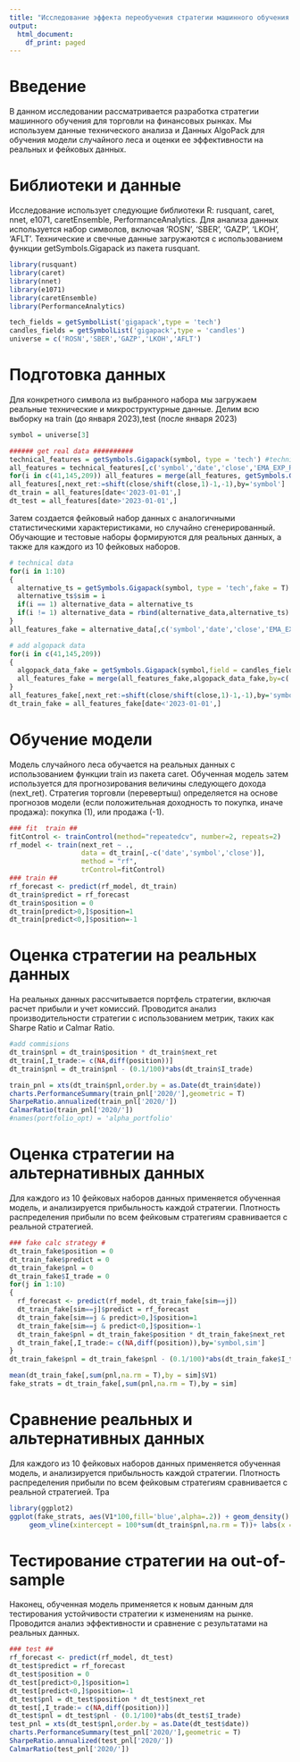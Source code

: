 ```yaml
---
title: "Исследование эффекта переобучения стратегии машинного обучения на основе данных технического анализа и AlgoPack"
output:
  html_document:
    df_print: paged
---
```


# Введение

В данном исследовании рассматривается разработка стратегии машинного обучения для торговли на финансовых рынках. Мы используем данные технического анализа и Данных AlgoPack для обучения модели случайного леса и оценки ее эффективности на реальных и фейковых данных.

# Библиотеки и данные

Исследование использует следующие библиотеки R: rusquant, caret, nnet, e1071, caretEnsemble, PerformanceAnalytics. Для анализа данных используется набор символов, включая 'ROSN', 'SBER', 'GAZP', 'LKOH', 'AFLT'. Технические и свечные данные загружаются с использованием функции getSymbols.Gigapack из пакета rusquant.

```r

library(rusquant)
library(caret)
library(nnet)
library(e1071)
library(caretEnsemble)
library(PerformanceAnalytics)

tech_fields = getSymbolList('gigapack',type = 'tech')
candles_fields = getSymbolList('gigapack',type = 'candles')
universe = c('ROSN','SBER','GAZP','LKOH','AFLT')

```


# Подготовка данных

Для конкретного символа из выбранного набора мы загружаем реальные технические и микроструктурные данные. 
Делим всю выборку на train (до января 2023),test (после января 2023)



```r

symbol = universe[3]

###### get real data ##########
technical_features = getSymbols.Gigapack(symbol, type = 'tech') #technical indicators
all_features = technical_features[,c('symbol','date','close','EMA_EXP_RSI_28','chaikin_mfi_10','atr_28')]
for(i in c(41,145,209)) all_features = merge(all_features, getSymbols.Gigapack(symbol,field = candles_fields[i],type = 'candles'),by=c('date','symbol'))
all_features[,next_ret:=shift(close/shift(close,1)-1,-1),by='symbol']
dt_train = all_features[date<'2023-01-01',]
dt_test = all_features[date>'2023-01-01',]

```

Затем создается фейковый набор данных с аналогичными статистическими характеристиками, но случайно сгенерированный. Обучающие и тестовые наборы формируются для реальных данных, а также для каждого из 10 фейковых наборов.

```r

# technical data
for(i in 1:10)
{
  alternative_ts = getSymbols.Gigapack(symbol, type = 'tech',fake = T)
  alternative_ts$sim = i
  if(i == 1) alternative_data = alternative_ts
  if(i != 1) alternative_data = rbind(alternative_data,alternative_ts)
}
all_features_fake = alternative_data[,c('symbol','date','close','EMA_EXP_RSI_28','chaikin_mfi_10','atr_28','sim')]

# add algopack data
for(i in c(41,145,209)) 
{
  algopack_data_fake = getSymbols.Gigapack(symbol,field = candles_fields[i],type = 'candles',fake = T,reps = 10)
  all_features_fake = merge(all_features_fake,algopack_data_fake,by=c('date','symbol','sim'))
}
all_features_fake[,next_ret:=shift(close/shift(close,1)-1,-1),by='symbol,sim']
dt_train_fake = all_features_fake[date<'2023-01-01',]


```

# Обучение модели

Модель случайного леса обучается на реальных данных с использованием функции train из пакета caret. Обученная модель затем используется для прогнозирования величины следующего дохода (next_ret). Стратегия торговли (перевертыш) определяется на основе прогнозов модели (если положительная доходность то покупка, иначе продажа): покупка (1), или продажа (-1).

```r
### fit  train ##
fitControl <- trainControl(method="repeatedcv", number=2, repeats=2)
rf_model <- train(next_ret ~ .,
                  data = dt_train[,-c('date','symbol','close')],
                  method = "rf",
                  trControl=fitControl)
### train ##
rf_forecast <- predict(rf_model, dt_train)
dt_train$predict = rf_forecast
dt_train$position = 0
dt_train[predict>0,]$position=1
dt_train[predict<0,]$position=-1

```


# Оценка стратегии на реальных данных

На реальных данных рассчитывается портфель стратегии, включая расчет прибыли и учет комиссий. Проводится анализ производительности стратегии с использованием метрик, таких как Sharpe Ratio и Calmar Ratio.

```r
#add commisions
dt_train$pnl = dt_train$position * dt_train$next_ret
dt_train[,I_trade:= c(NA,diff(position))]
dt_train$pnl = dt_train$pnl - (0.1/100)*abs(dt_train$I_trade)

train_pnl = xts(dt_train$pnl,order.by = as.Date(dt_train$date))
charts.PerformanceSummary(train_pnl['2020/'],geometric = T)
SharpeRatio.annualized(train_pnl['2020/'])
CalmarRatio(train_pnl['2020/'])
#names(portfolio_opt) = 'alpha_portfolio'
```


# Оценка стратегии на альтернативных данных

Для каждого из 10 фейковых наборов данных применяется обученная модель, и анализируется прибыльность каждой стратегии. Плотность распределения прибыли по всем фейковым стратегиям сравнивается с реальной стратегией.


```r

### fake calc strategy #
dt_train_fake$position = 0
dt_train_fake$predict = 0
dt_train_fake$pnl = 0
dt_train_fake$I_trade = 0
for(j in 1:10)
{
  rf_forecast <- predict(rf_model, dt_train_fake[sim==j])
  dt_train_fake[sim==j]$predict = rf_forecast
  dt_train_fake[sim==j & predict>0,]$position=1
  dt_train_fake[sim==j & predict<0,]$position=-1
  dt_train_fake$pnl = dt_train_fake$position * dt_train_fake$next_ret
  dt_train_fake[,I_trade:= c(NA,diff(position)),by='symbol,sim']
}
dt_train_fake$pnl = dt_train_fake$pnl - (0.1/100)*abs(dt_train_fake$I_trade)

mean(dt_train_fake[,sum(pnl,na.rm = T),by = sim]$V1)
fake_strats = dt_train_fake[,sum(pnl,na.rm = T),by = sim]
```

# Сравнение реальных и альтернативных данных

Для каждого из 10 фейковых наборов данных применяется обученная модель, и анализируется прибыльность каждой стратегии. Плотность распределения прибыли по всем фейковым стратегиям сравнивается с реальной стратегией.
Тра

```r
library(ggplot2)
ggplot(fake_strats, aes(V1*100,fill='blue',alpha=.2)) + geom_density() + xlim(0, 1500)+ 
     geom_vline(xintercept = 100*sum(dt_train$pnl,na.rm = T))+ labs(x = "Sum of PnL, %, 2020-01-01 - 2023-01-01")
```

# Тестирование стратегии на out-of-sample

Наконец, обученная модель применяется к новым данным для тестирования устойчивости стратегии к изменениям на рынке. Проводится анализ эффективности и сравнение с результатами на реальных данных.

```r
### test ##
rf_forecast <- predict(rf_model, dt_test)
dt_test$predict = rf_forecast
dt_test$position = 0
dt_test[predict>0,]$position=1
dt_test[predict<0,]$position=-1
dt_test$pnl = dt_test$position * dt_test$next_ret
dt_test[,I_trade:= c(NA,diff(position))]
dt_test$pnl = dt_test$pnl - (0.1/100)*abs(dt_test$I_trade)
test_pnl = xts(dt_test$pnl,order.by = as.Date(dt_test$date))
charts.PerformanceSummary(test_pnl['2020/'],geometric = T)
SharpeRatio.annualized(test_pnl['2020/'])
CalmarRatio(test_pnl['2020/'])
```


